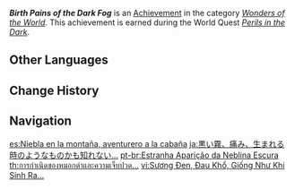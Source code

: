 {{Achievement Infobox
|id           = 81209
|order id     = 1195
|category     = Wonders of the World
|description  = Defeat the thing that emerged from the dark fog.
|requirements = Earned during ''[[Perils in the Dark]]''.
|primogems    = 5
|tracking     = 
|hidden       = 1
|topic        = 
|type         = Quest
|quest        = The Chasm Delvers
}}
'''''Birth Pains of the Dark Fog''''' is an [[Achievement]] in the category ''[[Wonders of the World]]''. This achievement is earned during the World Quest ''[[Perils in the Dark]]''.
<!--
==Trivia==

==Video Guides==
{{EVT
|video1   = 
|caption1 = 
}}
-->
==Other Languages==
{{Other Languages
|en      = Birth Pains of the Dark Fog
|zhs     = 黑雾，痛苦，像出生一样…
|zhs_rm  = Hēi Wù, Tòngkǔ, Xiàng Chūshēng Yīyàng...
|zht     = 黑霧，痛苦，像出生一樣…
|zht_rm  = Hēi Wù, Tòngkǔ, Xiàng Chūshēng Yīyàng...
|zh_tl   = 
|ja      = 黒い霧、痛み、生まれる時のようなものかも知れない…
|ja_rm   = Kuroi Kiri, Itami, Umareru Toki no You-na Mono ka mo Shirenai...
|ja_tl   = 
|ko      = 검은 안개, 고통, 갓 태어난 것처럼…
|ko_rm   = Geomeun Angae, Gotong, Gat Taeeonan Geotcheoreom...
|ko_tl   = Black Mist, Pain, Like just Born...
|es      = Niebla en la montaña, aventurero a la cabaña
|es_tl   = Fog on the Mountain, Adventurer to the Cabin
|fr      = Les tourments des ténèbres...
|fr_tl   = The Torments of the Darkness...
|ru      = Муки чёрного тумана...
|ru_tl   = Suffering of Black Mist...
|th      = การกำเนิดของหมอกดำและความเจ็บปวด...
|th_rm   = 
|th_tl   = 
|vi      = Sương Đen, Đau Khổ, Giống Như Khi Sinh Ra...
|vi_tl   = 
|de      = Geburtswehen des schwarzen Nebels&nbsp;...
|de_tl   = Birth Pangs of the Black Fog...
|id      = Sakitnya Kayak Orang Melahirkan
|id_tl   = The Pain is Like a Person Giving Birth
|pt      = Estranha Aparição da Neblina Escura
|pt_tl   = 
|tr      = Karanlık Sisin Doğum Sancıları
|tr_tl   = The Dark Fog's Birth Pains
|it      = Il tormento della nebbia oscura
|it_tl   = 
}}

==Change History==
{{Change History|2.6}}
<!--
==References==
{{Reflist}}
-->
==Navigation==
{{Achievement Navbox|Wonders of the World|Quest}}

[[es:Niebla en la montaña, aventurero a la cabaña]]
[[ja:黒い霧、痛み、生まれる時のようなものかも知れない…]]
[[pt-br:Estranha Aparição da Neblina Escura]]
[[th:การกำเนิดของหมอกดำและความเจ็บปวด...]]
[[vi:Sương Đen, Đau Khổ, Giống Như Khi Sinh Ra...]]
